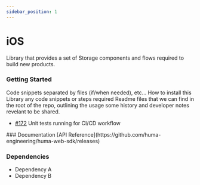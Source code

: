 ```yaml
---
sidebar_position: 1
---
```




# iOS
Library that provides a set of Storage components and flows required to build new products.

### Getting Started
<Tabs>
<TabItem value="example" label="Example" default>
  Code snippets separated by files (if/when needed), etc...
</TabItem>
<TabItem value="installing" label="Installing">
  How to install this Library any code snippets or steps required
</TabItem>
<TabItem value="readme" label="Readme" default>
  Readme files that we can find in the root of the repo, outlining the usage some history and developer notes revelant to be shared.
</TabItem>
<TabItem value="changelog" label="Changelog">

  - [#172](https://github.com/huma-engineering/huma-web-sdk/pull/172) Unit tests running for CI/CD workflow
  
</TabItem>
</Tabs>
 ### Documentation
[API Reference](https://github.com/huma-engineering/huma-web-sdk/releases)

 ### Dependencies
- Dependency A
- Dependency B
